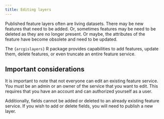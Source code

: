 ```yaml
---
title: Editing layers
---
```


Published feature layers often are living datasets. There may be new features that need to be added. Or, sometimes features may be need to be deleted as they are no longer present. Or maybe, the attributes of the feature have become obsolete and need to be updated. 

The `{arcgislayers}` R package provides capabilities to add features, update them, delete features, or even truncate an entire feature service.

## Important considerations

It is important to note that not everyone can edit an existing feature service. You must be an admin or an owner of the service that you want to edit. This requires that you have an account and can authorized yourself as a user. 

Additionally, fields cannot be added or deleted to an already existing feature service. If you wish to add or delete fields, you will need to publish a new layer. 

